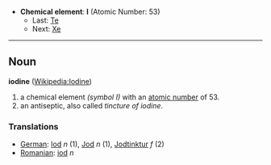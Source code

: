 *'''Chemical element''': '''I''' (Atomic Number: 53)
**Last: [[Tellurium|Te]]
**Next: [[Xenon|Xe]]
----
== Noun ==
'''iodine''' ([[en:Iodine|Wikipedia:Iodine]])

# a chemical element ''(symbol I)'' with an [[atomic number]] of 53.
# an antiseptic, also called ''tincture of iodine''.

===Translations===
*[[German]]: [[Iod]] ''n'' (1), [[Jod]] ''n'' (1), [[Jodtinktur]] ''f'' (2)
*[[Romanian]]: [[iod]] ''n''